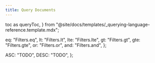 ```yaml
---
title: Query Documents
---
```


  toc as queryToc,
} from "@site/docs/templates/_querying-language-reference.template.mdx";

  eq: "Filters.eq",
  lt: "Filters.lt",
  lte: "Filters.lte",
  gt: "Filters.gt",
  gte: "Filters.gte",
  or: "Filters.or",
  and: "Filters.and",
};

  ASC: "TODO",
  DESC: "TODO",
};

<QueryTemplate
  codeLang="java"
  filters={filterSyntax}
  createCollection={createCollectionSource}
  asyncCreateCollection={asyncCreateCollectionSource}
  readOne={readOneSource}
  asyncReadOne={asyncReadOneSource}
  readMany={readManySource}
  asyncReadMany={asyncReadManySource}
  readAll={readAllSource}
  asyncReadAll={asyncReadAllSource}
  multipleFields={multipleFieldsSource}
  asyncMultipleFields={asyncMultipleFieldsSource}
  readFields={readFieldsSource}
  rangeRead={rangeReadSource}
  metadataFilter={metaFilterSource}
  logicalFilters={logicalFiltersSource}
  nestedFields={nestedFieldsSources}
  readUsingCollation={readUsingCollationSource}
  sortDirection={sortDirectionSyntax}
  sortResults={sortResultsSource}
/>

